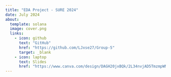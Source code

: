 ```yaml
---
title: "EDA Project - SURE 2024"
date: July 2024
about:
  template: solana
  image: cover.png
  links:
    - icon: github
      text: "GitHub"
      href: "https://github.com/LJxse27/Group-5"
      target: _blank
    - icon: laptop
      text: Slides
      href: "https://www.canva.com/design/DAGH20jxBQk/2L34nvjAD5TmzmpWNq4xBA/edit?utm_content=DAGH20jxBQk&utm_campaign=designshare&utm_medium=link2&utm_source=sharebutton"
---
```


